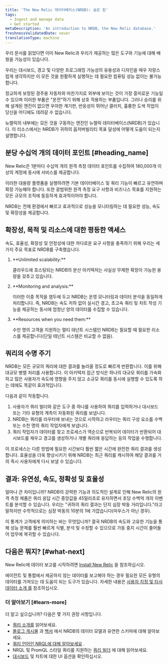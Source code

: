 ```yaml
---
title: 'The New Relic 데이터베이스(NRDB): 숨은 힘'
tags:
  - Ingest and manage data
  - Get started
metaDescription: 'An introduction to NRDB, the New Relic database.'
freshnessValidatedDate: never
translationType: machine
---
```


우리 문서를 읽었다면 이미 New Relic과 우리가 제공하는 많은 도구와 기능에 대해 배웠을 가능성이 있습니다.

우리는 대시보드, 경고 및 다양한 프로그래밍 가능성의 유용성과 디자인을 매우 자랑스럽게 생각하지만 이 모든 것을 원활하게 실행하는 데 필요한 컴퓨팅 성능 없이는 불가능합니다.

정교하게 보정된 경주용 자동차와 마찬가지로 외부에 보이는 것이 가장 흥미로운 기능일 수 있으며 이러한 부품은 "운전"하기 위해 상호 작용하는 부품입니다. 그러나 승리를 위해 설계된 엔진이 없으면 우아한 계기판, 반응성이 뛰어난 클러치, 훌륭한 도색 작업이 당신을 어디에도 데려갈 수 없습니다.

뉴렐릭의 내부에는 모든 것을 구동하는 엔진인 뉴렐릭 데이터베이스(NRDB)가 있습니다. 이 리소스에서는 NRDB가 귀하의 옵저버빌리티 목표 달성에 어떻게 도움이 되는지 설명합니다.

## 분당 수십억 개의 데이터 포인트 [#heading_name]

New Relic은 1분마다 수십억 개의 원격 측정 데이터 포인트를 수집하여 180,000개 이상의 계정에 동시에 서비스를 제공합니다.

이러한 대용량 플랫폼을 실행하려면 기본 데이터베이스 및 쿼리 기능이 빠르고 유연하며 확장 가능해야 합니다. 또한 광범위한 원격 측정 요구 사항과 비즈니스 목표를 지원하는 모든 규모의 조직에 동등하게 효과적이어야 합니다.

NRDB는 전체 환경에서 빠르고 효과적으로 성능을 모니터링하는 데 필요한 성능, 속도 및 확장성을 제공합니다.

## 확장성, 목적 및 리소스에 대한 평등한 액세스

속도, 효율성, 확장성 및 안정성에 대한 까다로운 요구 사항을 충족하기 위해 우리는 세 가지 주요 목표로 NRDB를 구축했습니다.

1. <DNT>
     **Unlimited scalability:**
   </DNT>

   클라우드에 호스팅되는 NRDB의 분산 아키텍처는 사실상 무제한 확장이 가능한 용량을 갖추고 있습니다.

2. <DNT>
     **Monitoring and analysis:**
   </DNT>

   이러한 이중 목적을 염두에 두고 NRDB는 운영 모니터링과 데이터 분석을 동일하게 처리합니다. 즉, NRDB는 속도 저하 없이 실시간 경고, 초고속 쿼리 및 차트 작성 기능을 제공하는 동시에 엄청난 양의 데이터를 수집할 수 있습니다.

3. <DNT>
     **Resources when you need them:**
   </DNT>

   수만 명의 고객을 지원하는 멀티 테넌트 시스템인 NRDB는 필요할 때 필요한 리소스를 제공합니다(단일 테넌트 시스템은 비교할 수 없음).

## 쿼리의 수명 주기

NRDB는 모든 규모의 쿼리에 대한 결과를 놀라울 정도로 빠르게 반환합니다. 이를 위해 대규모 병렬 처리를 사용합니다. 이 아키텍처 접근 방식은 하나의 대규모 쿼리를 가속화하고 많은 사용자가 속도에 영향을 주지 않고 소규모 쿼리를 동시에 실행할 수 있도록 하는 데에도 똑같이 효과적입니다.

다음과 같이 작동합니다.

1. 사용자가 쿼리 빌더와 같은 도구 중 하나를 사용하여 쿼리를 입력하거나 대시보드 또는 기타 유형의 계측이 자동화된 쿼리를 보냅니다.
2. NRDB는 쿼리를 라우터에 보내는 것으로 시작하고 라우터는 쿼리 구성 요소를 수백 또는 수천 명의 쿼리 작업자에게 보냅니다.
3. 쿼리 작업자가 데이터를 찾고 프로세스가 역순으로 반복되어 데이터가 반환되어 대시보드를 채우고 경고를 생성하거나 개별 쿼리에 응답하는 등의 작업을 수행합니다.

이 프로세스는 다른 방법에 필요한 시간보다 훨씬 짧은 시간에 완전한 쿼리 결과를 생성합니다. 효율성을 더욱 향상시키기 위해 NRDB는 최근 쿼리를 캐시하여 해당 결과를 거의 즉시 사용자에게 다시 보낼 수 있습니다.

## 결과: 유연성, 속도, 정확성 및 효율성

얼마나 큰 차이입니까? NRDB의 강력한 기능과 의도적인 설계로 인해 New Relic의 원격 측정 제품은 쿼리 응답 시간 중앙값을 45밀리초로 유지하면서 초당 수백억 개의 이벤트를 분석할 수 있습니다. 우리는 "귀하의 쿼리 결과는 단지 심장 박동 거리입니다."라고 말하지만 수학적으로는 심장 박동의 10분의 1에 가깝습니다(마우스가 아닌 경우).

이 통계가 고객에게 의미하는 바는 무엇입니까? 결국 NRDB의 속도와 고유한 기능을 통해 성능 문제를 훨씬 빠르게 식별, 분석 및 수정할 수 있으므로 가동 중지 시간이 줄어들어 업무에 복귀할 수 있습니다.

## 다음은 뭐지? [#what-next]

New Relic에 데이터 보고를 시작하려면 [Install New Relic](/docs/new-relic-solutions/new-relic-one/install-configure/install-new-relic) 을 참조하십시오.

에이전트 및 통합에서 제공하지 않는 데이터를 보고해야 하는 경우 필요한 모든 유형의 데이터를 가져오는 데 도움이 되는 도구가 있습니다. 자세한 내용은 [사용자 지정 및 타사 데이터 소개 를](/docs/telemetry-data-platform/custom-data/intro-custom-data) 참조하십시오.

### 더 알아보기 [#learn-more]

더 알고 싶으십니까? 다음은 몇 가지 권장 사항입니다.

* [쿼리 소개를](/docs/query-your-data/explore-query-data/get-started/introduction-querying-new-relic-data) 읽어보세요.
* [블로그 게시물](https://blog.newrelic.com/product-news/nrdb-design-principles/) 과 [백서](https://newrelic.com/resources/white-papers/inside-nrdb-flexible-unified-database) 에서 NRDB의 데이터 모델과 유연한 스키마에 대해 알아보세요.
* [쿼리 언어인 NRQL에 대해 알아보세요](/docs/query-your-data/nrql-new-relic-query-language/get-started/introduction-nrql-new-relics-query-language) .
* NRQL 및 PromQL 스타일 쿼리를 지원하는 [쿼리 빌더](/docs/query-your-data/explore-query-data/query-builder/use-advanced-nrql-mode-query-data) 에 대해 읽어보세요.
* [대시보드](/docs/query-your-data/explore-query-data/dashboards/introduction-dashboards) 및 차트에 대한 UI 옵션을 확인하십시오.
